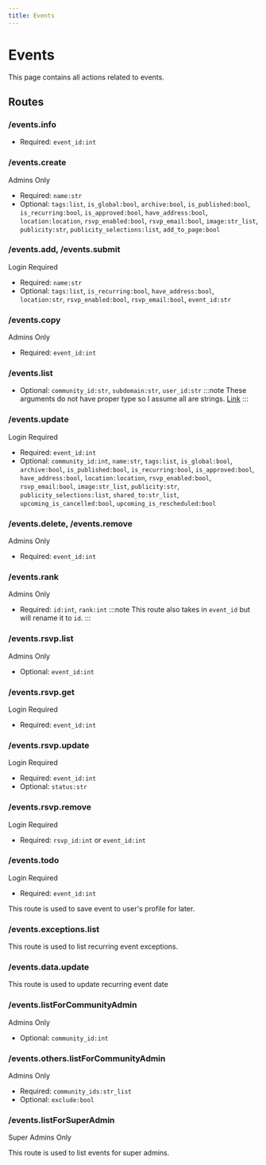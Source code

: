 ```yaml
---
title: Events
---
```



# Events

This page contains all actions related to events.

## Routes

### /events.info

- Required: `event_id:int`

### /events.create

<Highlight level={1}>Admins Only</Highlight>

- Required: `name:str`
- Optional: `tags:list`, `is_global:bool`, `archive:bool`, `is_published:bool`, `is_recurring:bool`, `is_approved:bool`, `have_address:bool`, `location:location`, `rsvp_enabled:bool`, `rsvp_email:bool`, `image:str_list`, `publicity:str`, `publicity_selections:list`, `add_to_page:bool`

### /events.add, /events.submit

<Highlight level={0}>Login Required</Highlight>

- Required: `name:str`
- Optional: `tags:list`, `is_recurring:bool`, `have_address:bool`, `location:str`, `rsvp_enabled:bool`, `rsvp_email:bool`, `event_id:str`


### /events.copy

<Highlight level={1}>Admins Only</Highlight>

- Required: `event_id:int`

### /events.list

- Optional: `community_id:str`, `subdomain:str`, `user_id:str`
:::note
These arguments do not have proper type so I assume all are strings. [Link](https://github.com/massenergize/api/blob/bc7edbf97e653b5b7baad64f10add466b8995a51/src/api/handlers/event.py#LL260C5-L263C57)
:::

### /events.update

<Highlight level={0}>Login Required</Highlight>

- Required: `event_id:int`
- Optional: `community_id:int`, `name:str`, `tags:list`, `is_global:bool`, `archive:bool`, `is_published:bool`, `is_recurring:bool`, `is_approved:bool`, `have_address:bool`, `location:location`, `rsvp_enabled:bool`, `rsvp_email:bool`, `image:str_list`, `publicity:str`, `publicity_selections:list`, `shared_to:str_list`, `upcoming_is_cancelled:bool`, `upcoming_is_rescheduled:bool`

### /events.delete, /events.remove

<Highlight level={1}>Admins Only</Highlight>

- Required: `event_id:int`

### /events.rank

<Highlight level={1}>Admins Only</Highlight>

- Required: `id:int`, `rank:int`
:::note
This route also takes in `event_id` but will rename it to `id`.
:::

### /events.rsvp.list

<Highlight level={1}>Admins Only</Highlight>

- Optional: `event_id:int`

### /events.rsvp.get

<Highlight level={0}>Login Required</Highlight>

- Required: `event_id:int`

### /events.rsvp.update

<Highlight level={0}>Login Required</Highlight>

- Required: `event_id:int`
- Optional: `status:str`

### /events.rsvp.remove

<Highlight level={0}>Login Required</Highlight>

- Required: `rsvp_id:int` or `event_id:int`

### /events.todo

<Highlight level={0}>Login Required</Highlight>

- Required: `event_id:int`

This route is used to save event to user's profile for later.

### /events.exceptions.list

This route is used to list recurring event exceptions.

### /events.data.update

This route is used to update recurring event date

### /events.listForCommunityAdmin

<Highlight level={1}>Admins Only</Highlight>

- Optional: `community_id:int`

### /events.others.listForCommunityAdmin

<Highlight level={1}>Admins Only</Highlight>

- Required: `community_ids:str_list`
- Optional: `exclude:bool`

### /events.listForSuperAdmin

<Highlight level={1}>Super Admins Only</Highlight>

This route is used to list events for super admins.
